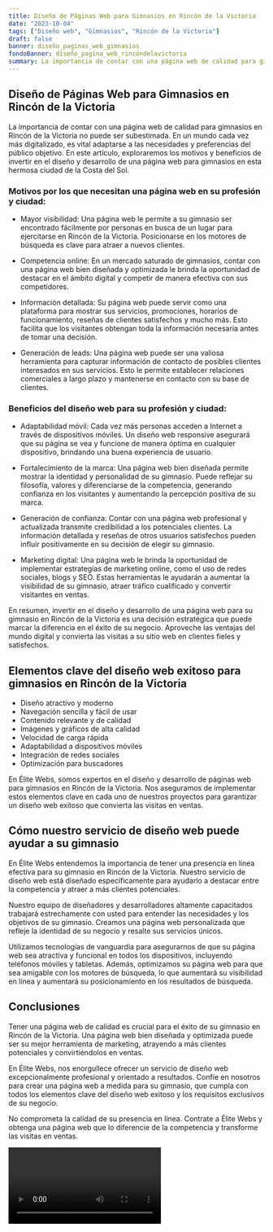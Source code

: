 ```yaml
---
title: Diseño de Páginas Web para Gimnasios en Rincón de la Victoria
date: "2023-10-04"
tags: ["Diseño web", "Gimnasios", "Rincón de la Victoria"]
draft: false
banner: diseño_paginas_web_gimnasios
fondoBanner: diseño_pagina_web_rincóndelavictoria
summary: La importancia de contar con una página web de calidad para gimnasios en Rincón de la Victoria no puede ser subestimada. En un mundo cada vez más digitalizado, es vital adaptarse a las necesidades y preferencias del público objetivo. En este artículo, exploraremos los motivos y beneficios de invertir en el diseño y desarrollo de una página web para gimnasios en esta hermosa ciudad de la Costa del Sol.
---
```



## Diseño de Páginas Web para Gimnasios en Rincón de la Victoria

La importancia de contar con una página web de calidad para gimnasios en Rincón de la Victoria no puede ser subestimada. En un mundo cada vez más digitalizado, es vital adaptarse a las necesidades y preferencias del público objetivo. En este artículo, exploraremos los motivos y beneficios de invertir en el diseño y desarrollo de una página web para gimnasios en esta hermosa ciudad de la Costa del Sol.

### Motivos por los que necesitan una página web en su profesión y ciudad:

- Mayor visibilidad: Una página web le permite a su gimnasio ser encontrado fácilmente por personas en busca de un lugar para ejercitarse en Rincón de la Victoria. Posicionarse en los motores de búsqueda es clave para atraer a nuevos clientes.

- Competencia online: En un mercado saturado de gimnasios, contar con una página web bien diseñada y optimizada le brinda la oportunidad de destacar en el ámbito digital y competir de manera efectiva con sus competidores.

- Información detallada: Su página web puede servir como una plataforma para mostrar sus servicios, promociones, horarios de funcionamiento, reseñas de clientes satisfechos y mucho más. Esto facilita que los visitantes obtengan toda la información necesaria antes de tomar una decisión.

- Generación de leads: Una página web puede ser una valiosa herramienta para capturar información de contacto de posibles clientes interesados en sus servicios. Esto le permite establecer relaciones comerciales a largo plazo y mantenerse en contacto con su base de clientes.

### Beneficios del diseño web para su profesión y ciudad:

- Adaptabilidad móvil: Cada vez más personas acceden a Internet a través de dispositivos móviles. Un diseño web responsive asegurará que su página se vea y funcione de manera óptima en cualquier dispositivo, brindando una buena experiencia de usuario.

- Fortalecimiento de la marca: Una página web bien diseñada permite mostrar la identidad y personalidad de su gimnasio. Puede reflejar su filosofía, valores y diferenciarse de la competencia, generando confianza en los visitantes y aumentando la percepción positiva de su marca.

- Generación de confianza: Contar con una página web profesional y actualizada transmite credibilidad a los potenciales clientes. La información detallada y reseñas de otros usuarios satisfechos pueden influir positivamente en su decisión de elegir su gimnasio.

- Marketing digital: Una página web le brinda la oportunidad de implementar estrategias de marketing online, como el uso de redes sociales, blogs y SEO. Estas herramientas le ayudarán a aumentar la visibilidad de su gimnasio, atraer tráfico cualificado y convertir visitantes en ventas.

En resumen, invertir en el diseño y desarrollo de una página web para su gimnasio en Rincón de la Victoria es una decisión estratégica que puede marcar la diferencia en el éxito de su negocio. Aproveche las ventajas del mundo digital y convierta las visitas a su sitio web en clientes fieles y satisfechos.

<GifSeo />

<Cta />

## Elementos clave del diseño web exitoso para gimnasios en Rincón de la Victoria

- Diseño atractivo y moderno
- Navegación sencilla y fácil de usar
- Contenido relevante y de calidad
- Imágenes y gráficos de alta calidad
- Velocidad de carga rápida
- Adaptabilidad a dispositivos móviles
- Integración de redes sociales
- Optimización para buscadores

En Élite Webs, somos expertos en el diseño y desarrollo de páginas web para gimnasios en Rincón de la Victoria. Nos aseguramos de implementar estos elementos clave en cada uno de nuestros proyectos para garantizar un diseño web exitoso que convierta las visitas en ventas.

## Cómo nuestro servicio de diseño web puede ayudar a su gimnasio

En Élite Webs entendemos la importancia de tener una presencia en línea efectiva para su gimnasio en Rincón de la Victoria. Nuestro servicio de diseño web está diseñado específicamente para ayudarlo a destacar entre la competencia y atraer a más clientes potenciales.

Nuestro equipo de diseñadores y desarrolladores altamente capacitados trabajará estrechamente con usted para entender las necesidades y los objetivos de su gimnasio. Creamos una página web personalizada que refleje la identidad de su negocio y resalte sus servicios únicos.

Utilizamos tecnologías de vanguardia para asegurarnos de que su página web sea atractiva y funcional en todos los dispositivos, incluyendo teléfonos móviles y tabletas. Además, optimizamos su página web para que sea amigable con los motores de búsqueda, lo que aumentará su visibilidad en línea y aumentará su posicionamiento en los resultados de búsqueda.

## Conclusiones

Tener una página web de calidad es crucial para el éxito de su gimnasio en Rincón de la Victoria. Una página web bien diseñada y optimizada puede ser su mejor herramienta de marketing, atrayendo a más clientes potenciales y convirtiéndolos en ventas.

En Élite Webs, nos enorgullece ofrecer un servicio de diseño web excepcionalmente profesional y orientado a resultados. Confíe en nosotros para crear una página web a medida para su gimnasio, que cumpla con todos los elementos clave del diseño web exitoso y los requisitos exclusivos de su negocio.

No comprometa la calidad de su presencia en línea. Contrate a Élite Webs y obtenga una página web que lo diferencie de la competencia y transforme las visitas en ventas.

<Video />

<CtaBot job="Gimnasios" city="Rincón de la Victoria" />

<Gmaps query="Rincón de la Victoria+españa+maps" />
